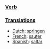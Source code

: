 ===[[Verb]]===

===[[Translations]]===

*[[Dutch]]: [[springen]]
*[[French]]: [[sauter]]
*[[Spanish]]: [[saltar]]